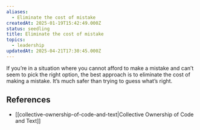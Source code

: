```yaml
---
aliases:
  - Eliminate the cost of mistake
createdAt: 2025-01-19T15:42:49.000Z
status: seedling
title: Eliminate the cost of mistake
topics:
  - leadership
updatedAt: 2025-04-21T17:30:45.000Z
---
```

If you’re in a situation where you cannot afford to make a mistake and can’t seem to pick the right option, the best approach is to eliminate the cost of making a mistake. It’s much safer than trying to guess what’s right.

## References

- [[collective-ownership-of-code-and-text|Collective Ownership of Code and Text]]
